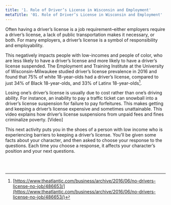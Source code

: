 ```yaml
---
title: '1. Role of Driver’s License in Wisconsin and Employment'
metaTitle: '01. Role of Driver’s License in Wisconsin and Employment'
---
```


<!-- import YoutubeApp from './components/YoutubeEmbed'; -->

Often having a driver’s license is a job requirement–either employers require a driver’s license, a lack of public transportation makes it necessary, or both. For many employers, a driver’s license is a symbol of responsibility and employability.

This negatively impacts people with low-incomes and people of color, who are less likely to have a driver’s license and more likely to have a driver’s license suspended. The Employment and Training Institute at the University of Wisconsin-Milwaukee studied driver’s license prevalence in 2016 and found that 75% of white 18-year-olds had a driver’s license, compared to just 34% of Black 18-year-olds, and 33% of Latinx 18-year-olds[^1].

<Chart1 />

Losing one’s driver’s license is usually due to cost rather than one’s driving ability. For instance, an inability to pay a traffic ticket can snowball into a driver’s license suspension for failure to pay forfeitures. This makes getting and keeping a driver’s license expensive and sometimes unattainable.
This video explains how driver’s license suspensions from unpaid fees and fines criminalize poverty. [Video]

This next activity puts you in the shoes of a person with low income who is experiencing barriers to keeping a driver’s license. You’ll be given some facts about your character, and then asked to choose your response to the  questions. Each time you choose a response, it affects your character’s position and your next questions.


<Scenario />
<br />
<br />
<!-- <YoutubeApp /> -->

[^1]: [https://www.theatlantic.com/business/archive/2016/06/no-drivers-license-no-job/486653/](https://www.theatlantic.com/business/archive/2016/06/no-drivers-license-no-job/486653/)

